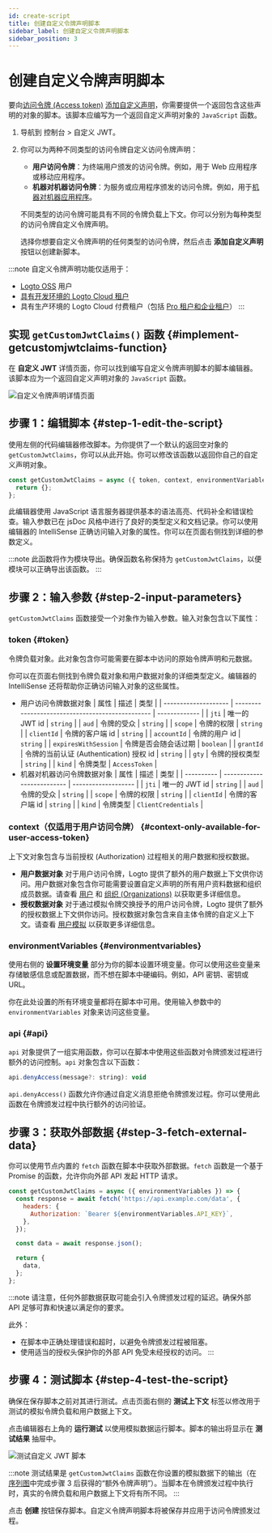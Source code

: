 ```yaml
---
id: create-script
title: 创建自定义令牌声明脚本
sidebar_label: 创建自定义令牌声明脚本
sidebar_position: 3
---
```


# 创建自定义令牌声明脚本

要向[访问令牌 (Access token)](https://auth.wiki/access-token) [添加自定义声明](/developers/custom-token-claims)，你需要提供一个返回包含这些声明的对象的脚本。该脚本应编写为一个返回自定义声明对象的 `JavaScript` 函数。

1. 导航到 <CloudLink to="/customize-jwt">控制台 > 自定义 JWT</CloudLink>。
2. 你可以为两种不同类型的访问令牌自定义访问令牌声明：

   - **用户访问令牌**：为终端用户颁发的访问令牌。例如，用于 Web 应用程序或移动应用程序。
   - **机器对机器访问令牌**：为服务或应用程序颁发的访问令牌。例如，用于[机器对机器应用程序](/quick-starts/m2m)。

   不同类型的访问令牌可能具有不同的令牌负载上下文。你可以分别为每种类型的访问令牌自定义令牌声明。

   选择你想要自定义令牌声明的任何类型的访问令牌，然后点击 **添加自定义声明** 按钮以创建新脚本。

:::note
自定义令牌声明功能仅适用于：

- [Logto OSS](/logto-oss) 用户
- [具有开发环境的 Logto Cloud 租户](/logto-cloud/tenant-settings#development)
- 具有生产环境的 Logto Cloud 付费租户（包括 [Pro 租户和企业租户](https://logto.io/pricing)）
  :::

## 实现 `getCustomJwtClaims()` 函数 \{#implement-getcustomjwtclaims-function}

在 **自定义 JWT** 详情页面，你可以找到编写自定义令牌声明脚本的脚本编辑器。该脚本应为一个返回自定义声明对象的 `JavaScript` 函数。

![自定义令牌声明详情页面](../assets/custom-jwt-detail-page.png)

## 步骤 1：编辑脚本 \{#step-1-edit-the-script}

使用左侧的代码编辑器修改脚本。为你提供了一个默认的返回空对象的 `getCustomJwtClaims`，你可以从此开始。你可以修改该函数以返回你自己的自定义声明对象。

```jsx
const getCustomJwtClaims = async ({ token, context, environmentVariables }) => {
  return {};
};
```

此编辑器使用 JavaScript 语言服务器提供基本的语法高亮、代码补全和错误检查。输入参数已在 jsDoc 风格中进行了良好的类型定义和文档记录。你可以使用编辑器的 IntelliSense 正确访问输入对象的属性。你可以在页面右侧找到详细的参数定义。

:::note
此函数将作为模块导出。确保函数名称保持为 `getCustomJwtClaims`，以便模块可以正确导出该函数。
:::

## 步骤 2：输入参数 \{#step-2-input-parameters}

`getCustomJwtClaims` 函数接受一个对象作为输入参数。输入对象包含以下属性：

### token \{#token}

令牌负载对象。此对象包含你可能需要在脚本中访问的原始令牌声明和元数据。

你可以在页面右侧找到令牌负载对象和用户数据对象的详细类型定义。编辑器的 IntelliSense 还将帮助你正确访问输入对象的这些属性。

- 用户访问令牌数据对象
  | 属性 | 描述 | 类型 |
  | -------------------- | ------------------------------------------------ | ------------- |
  | `jti` | 唯一的 JWT id | `string` |
  | `aud` | 令牌的受众 | `string` |
  | `scope` | 令牌的权限 | `string` |
  | `clientId` | 令牌的客户端 id | `string` |
  | `accountId` | 令牌的用户 id | `string` |
  | `expiresWithSession` | 令牌是否会随会话过期 | `boolean` |
  | `grantId` | 令牌的当前认证 (Authentication) 授权 id | `string` |
  | `gty` | 令牌的授权类型 | `string` |
  | `kind` | 令牌类型 | `AccessToken` |
- 机器对机器访问令牌数据对象
  | 属性 | 描述 | 类型 |
  | ---------- | -------------------------- | ------------------- |
  | `jti` | 唯一的 JWT id | `string` |
  | `aud` | 令牌的受众 | `string` |
  | `scope` | 令牌的权限 | `string` |
  | `clientId` | 令牌的客户端 id | `string` |
  | `kind` | 令牌类型 | `ClientCredentials` |

### context（仅适用于用户访问令牌） \{#context-only-available-for-user-access-token}

上下文对象包含与当前授权 (Authorization) 过程相关的用户数据和授权数据。

- **用户数据对象**
  对于用户访问令牌，Logto 提供了额外的用户数据上下文供你访问。用户数据对象包含你可能需要设置自定义声明的所有用户资料数据和组织成员数据。请查看 [用户](/user-management/user-data) 和 [组织 (Organizations)](/organizations/organization-data) 以获取更多详细信息。
- **授权数据对象**
  对于通过模拟令牌交换授予的用户访问令牌，Logto 提供了额外的授权数据上下文供你访问。授权数据对象包含来自主体令牌的自定义上下文。请查看 [用户模拟](/developers/user-impersonation) 以获取更多详细信息。

### environmentVariables \{#environmentvariables}

使用右侧的 **设置环境变量** 部分为你的脚本设置环境变量。你可以使用这些变量来存储敏感信息或配置数据，而不想在脚本中硬编码。例如，API 密钥、密钥或 URL。

你在此处设置的所有环境变量都将在脚本中可用。使用输入参数中的 `environmentVariables` 对象来访问这些变量。

### api \{#api}

`api` 对象提供了一组实用函数，你可以在脚本中使用这些函数对令牌颁发过程进行额外的访问控制。`api` 对象包含以下函数：

```jsx
api.denyAccess(message?: string): void
```

`api.denyAccess()` 函数允许你通过自定义消息拒绝令牌颁发过程。你可以使用此函数在令牌颁发过程中执行额外的访问验证。

## 步骤 3：获取外部数据 \{#step-3-fetch-external-data}

你可以使用节点内置的 `fetch` 函数在脚本中获取外部数据。`fetch` 函数是一个基于 Promise 的函数，允许你向外部 API 发起 HTTP 请求。

```jsx
const getCustomJwtClaims = async ({ environmentVariables }) => {
  const response = await fetch('https://api.example.com/data', {
    headers: {
      Authorization: `Bearer ${environmentVariables.API_KEY}`,
    },
  });

  const data = await response.json();

  return {
    data,
  };
};
```

:::note
请注意，任何外部数据获取可能会引入令牌颁发过程的延迟。确保外部 API 足够可靠和快速以满足你的要求。

此外：

- 在脚本中正确处理错误和超时，以避免令牌颁发过程被阻塞。
- 使用适当的授权头保护你的外部 API 免受未经授权的访问。
  :::

## 步骤 4：测试脚本 \{#step-4-test-the-script}

确保在保存脚本之前对其进行测试。点击页面右侧的 **测试上下文** 标签以修改用于测试的模拟令牌负载和用户数据上下文。

点击编辑器右上角的 **运行测试** 以使用模拟数据运行脚本。脚本的输出将显示在 **测试结果** 抽屉中。

![测试自定义 JWT 脚本](../assets/test-custom-jwt-script.png)

:::note
测试结果是 `getCustomJwtClaims` 函数在你设置的模拟数据下的输出（在[序列图](/developers/custom-token-claims/#how-do-custom-token-claims-work)中完成步骤 3 后获得的“额外令牌声明”）。当脚本在令牌颁发过程中执行时，真实的令牌负载和用户数据上下文将有所不同。
:::

点击 **创建** 按钮保存脚本。自定义令牌声明脚本将被保存并应用于访问令牌颁发过程。
